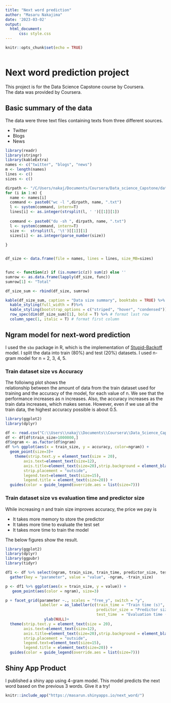 ```yaml
---
title: "Next word prediction"
author: "Masaru Nakajima"
date: '2023-03-02'
output: 
  html_document:
      css: style.css
---
```




```r
knitr::opts_chunk$set(echo = TRUE)



```



# Next word prediction project
This project is for the Data Science Capstone course by Coursera.  
The data was provided by Coursera.

## Basic summary of the data

The data were three text files containing texts from three different sources.  

- Twitter
- Blogs
- News


```r
library(readr)
library(stringr)
library(kableExtra)
names <- c("twitter", "blogs", "news")
m <- length(names)
lines <- c()
sizes <- c()

dirpath <- "/C/Users/nakaj/Documents/Coursera/Data_science_Capstone/data/final/en_US/en_US."
for (i in 1:m) {
  name <- names[i]
  command <- paste0("wc -l ",dirpath, name, ".txt")
  l <- system(command, intern=T)
  lines[i] <- as.integer(strsplit(l, ' ')[[1]][1])
  
  command <- paste0("du -sh ", dirpath, name, ".txt")
  l <- system(command, intern=T)
  size <-  strsplit(l, '\t')[[1]][1]
  sizes[i] <- as.integer(parse_number(size))
  
}


df_size <- data.frame(file = names, lines = lines, size_MB=sizes)


func <- function(z) if (is.numeric(z)) sum(z) else '' 
sumrow <- as.data.frame(lapply(df_size, func))
sumrow[1] <- "Total"

df_size_sum <- rbind(df_size, sumrow)

kable(df_size_sum, caption = "Data size summary", booktabs = TRUE) %>%
  kable_styling(full_width = F)%>%
  kable_styling(bootstrap_options = c("striped", "hover", "condensed")) %>%
  row_spec(dim(df_size_sum)[1], bold = T) %>% # format last row
  column_spec(1, italic = T) # format first column

```

## Ngram model for next-word prediction

I used the `sbo` package in R, which is the implementation of [Stupid-Backoff](https://aclanthology.org/D07-1090/) 
model. I split the data into train (80%) and test (20%) datasets. I used n-gram model for n = 2, 3, 4, 5. 

### Train dataset size vs Accuracy

The folloiwng plot shows the  
relationship between the amount of data from the train dataset used for  
training and the accuracy of the model, for each value of n. We see that the  
performance increases as n increases. Also, the accuracy increases as the  
train data increases, which makes sense. However, even if we use all the  
train data, the highest accuracy possible is about 0.5.

```r
library(ggplot2)
library(dplyr)

df <- read.csv("C:\\Users\\nakaj\\Documents\\Coursera\\Data_Science_Capstone\\next_word\\sbo_eval_result.csv")
df <- df[df$train_size>1000000,]
df$ngram <- as.factor(df$ngram)
df %>% ggplot(aes(x = train_size, y = accuracy, color=ngram)) + 
  geom_point(size=3)+
    theme(strip.text.y = element_text(size = 20),
        axis.text=element_text(size=12), 
        axis.title=element_text(size=20),strip.background = element_blank(), # remove the background
        strip.placement = "outside", 
        legend.text=element_text(size=15),
        legend.title = element_text(size=20)) +
  guides(color = guide_legend(override.aes = list(size=7)))
```

### Train dataset size vs evaluation time and predictor size

While increasing n and train size improves accuracy, the price we pay is

- It takes more memory to store the predictor
- It takes more time to evaluate the test set
- It takes more time to train the model

The below figures show the result.

```r
library(ggplot2)
library(dplyr)
library(ggpubr)
library(tidyr)

df1 <- df %>% select(ngram, train_size, train_time, predictor_size, test_time) %>%
  gather(key = "parameter", value = "value", -ngram, -train_size)

p <- df1 %>% ggplot(aes(x = train_size, y = value)) + 
   geom_point(aes(color = ngram), size=3) 

p + facet_grid(parameter ~., scales = "free_y", switch = "y",
               labeller = as_labeller(c(train_time = "Train time (s)", 
                                        predictor_size = "Predictor size (MB)",
                                        test_time  = "Evaluation time (s)"))) +
                 ylab(NULL)+
  theme(strip.text.y = element_text(size = 20),
        axis.text=element_text(size=12), 
        axis.title=element_text(size=20),strip.background = element_blank(), # remove the background
        strip.placement = "outside", 
        legend.text=element_text(size=15),
        legend.title = element_text(size=20)) +
  guides(color = guide_legend(override.aes = list(size=7)))


```

## Shiny App Product

I published a shiny app using 4-gram model. This model predicts the next word 
based on the previous 3 words. Give it a try!
```r
knitr::include_app("https://masarun.shinyapps.io/next_word/")
```

<!-- ## R Markdown -->

<!-- This is an R Markdown document. Markdown is a simple formatting syntax for authoring HTML, PDF, and MS Word documents. For more details on using R Markdown see <http://rmarkdown.rstudio.com>. -->

<!-- When you click the **Knit** button a document will be generated that includes both content as well as the output of any embedded R code chunks within the document. You can embed an R code chunk like this: -->

<!-- ```{r cars} -->
<!-- summary(cars) -->
<!-- ``` -->

<!-- ## Including Plots -->

<!-- You can also embed plots, for example: -->

<!-- ```{r pressure, echo=FALSE} -->
<!-- plot(pressure) -->
<!-- ``` -->

<!-- Note that the `echo = FALSE` parameter was added to the code chunk to prevent printing of the R code that generated the plot. -->
